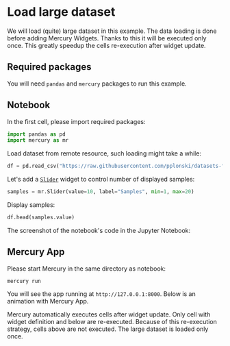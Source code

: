 

# Load large dataset

We will load (quite) large dataset in this example. The data loading is done before adding Mercury Widgets.
Thanks to this it will be executed only once. This greatly speedup the cells re-execution after widget update.

## Required packages

You will need `pandas` and `mercury` packages to run this example.

## Notebook

In the first cell, please import required packages:

```python
import pandas as pd
import mercury as mr
```

Load dataset from remote resource, such loading might take a while:

```python
df = pd.read_csv("https://raw.githubusercontent.com/pplonski/datasets-for-start/master/adult/data.csv")
```

Let's add a [`Slider`](/docs/input-widgets/slider/) widget to control number of displayed samples:

```python
samples = mr.Slider(value=10, label="Samples", min=1, max=20)
```

Display samples:

```python
df.head(samples.value)
```

The screenshot of the notebook's code in the Jupyter Notebook:

<Screenshot src={notebookPng} alt="Python notebook with code for loading large dataset" />

## Mercury App

Please start Mercury in the same directory as notebook:

```
mercury run
```

You will see the app running at `http://127.0.0.1:8000`. Below is an animation with Mercury App.

<Screenshot src={appGif} alt="Mercury App for loading large dataset" />

Mercury automatically executes cells after widget update. Only cell with widget definition and below are re-executed.
Because of this re-execution strategy, cells above are not executed. The large dataset is loaded only once.
